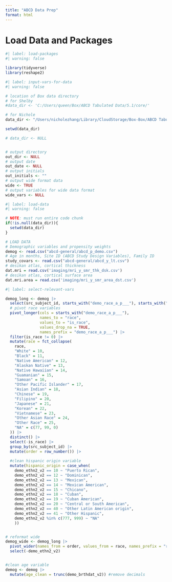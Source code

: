 ```yaml
---
title: "ABCD Data Prep"
format: html
---
```


# Load Data and Packages

```r
#| label: load-packages
#| warning: false

library(tidyverse)
library(reshape2)
```

```r
#| label: input-vars-for-data
#| warning: false

# location of Box data directory
# for Shelby
#data_dir <- 'C:/Users/queen/Box/ABCD Tabulated Data/5.1/core/'

# for Nichole
data_dir <- "/Users/nicholezhang/Library/CloudStorage/Box-Box/ABCD Tabulated Data/5.1/core"

setwd(data_dir)

# data_dir <- NULL


# output directory
out_dir <- NULL
# output date
out_date <- NULL
# output initials
out_initials <- ""
# output wide format data
wide <- TRUE
# output variables for wide data format
wide_vars <- NULL 
```

```r
#| label: load-data
#| warning: false

# NOTE: must run entire code chunk
if(!is.null(data_dir)){
  setwd(data_dir)
}

# LOAD DATA
# Demographic variables and propensity weights
demog <- read.csv("abcd-general/abcd_p_demo.csv")
# Age in months, Site ID (ABCD Study Design Variables), Family ID
study_covars <- read.csv("abcd-general/abcd_y_lt.csv")
# desikan atlas, cortical thickness
dat.mri = read.csv('imaging/mri_y_smr_thk_dsk.csv')
# desikan atlas, cortical surface area
dat.mri.area = read.csv('imaging/mri_y_smr_area_dst.csv')
```

```r
#| label: select-relevant-vars

demog_long <- demog |>
  select(src_subject_id, starts_with("demo_race_a_p___"), starts_with("demo_ethn")) |>
  # pivot race variables
  pivot_longer(cols = starts_with("demo_race_a_p___"),
               names_to = "race",
               values_to = "is_race",
               values_drop_na = TRUE,
               names_prefix = "demo_race_a_p___") |>
  filter(is_race != 0) |>
  mutate(race = fct_collapse(
    race,
    "White" = 10,
    "Black" = 11,
    "Native American" = 12,
    "Alaskan Native" = 13,
    "Native Hawaiian" = 14,
    "Guamanian" = 15,
    "Samoan" = 16,
    "Other Pacific Islander" = 17,
    "Asian Indian" = 18,
    "Chinese" = 19,
    "Filipino" = 20,
    "Japanese" = 21,
    "Korean" = 22,
    "Vietnamese" = 23,
    "Other Asian Race" = 24,
    "Other Race" = 25,
    "NA" = c(77, 99, 0)
  )) |>
  distinct() |>
  select(-is_race) |>
  group_by(src_subject_id) |>
  mutate(order = row_number()) |> 
  
  #clean hispanic origin variable 
  mutate(hispanic_origin = case_when( 
    demo_ethn2_v2 == 10 ~ "Puerto Rican", 
    demo_ethn2_v2 == 12 ~ "Dominican",
    demo_ethn2_v2 == 13 ~ "Mexican", 
    demo_ethn2_v2 == 14 ~ "Mexican American", 
    demo_ethn2_v2 == 15 ~ "Chicano", 
    demo_ethn2_v2 == 18 ~ "Cuban", 
    demo_ethn2_v2 == 19 ~ "Cuban American", 
    demo_ethn2_v2 == 20 ~ "Central or South American", 
    demo_ethn2_v2 == 40 ~ "Other Latin American origin", 
    demo_ethn2_v2 == 41 ~ "Other Hispanic", 
    demo_ethn2_v2 %in% c(777, 999) ~ "NA"
    ))


# reformat wide
demog_wide <- demog_long |>
  pivot_wider(names_from = order, values_from = race, names_prefix = "race_") |> 
  select(-demo_ethn2_v2)


#clean age variable 
demog <- demog |> 
  mutate(age_clean = trunc(demo_brthdat_v2)) #remove decimals 



```





